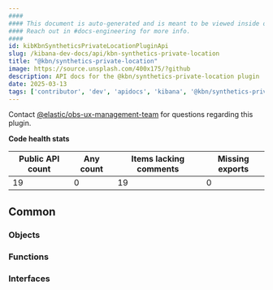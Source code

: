 ```yaml
---
####
#### This document is auto-generated and is meant to be viewed inside our experimental, new docs system.
#### Reach out in #docs-engineering for more info.
####
id: kibKbnSyntheticsPrivateLocationPluginApi
slug: /kibana-dev-docs/api/kbn-synthetics-private-location
title: "@kbn/synthetics-private-location"
image: https://source.unsplash.com/400x175/?github
description: API docs for the @kbn/synthetics-private-location plugin
date: 2025-03-13
tags: ['contributor', 'dev', 'apidocs', 'kibana', '@kbn/synthetics-private-location']
---
```




Contact [@elastic/obs-ux-management-team](https://github.com/orgs/elastic/teams/obs-ux-management-team) for questions regarding this plugin.

**Code health stats**

| Public API count  | Any count | Items lacking comments | Missing exports |
|-------------------|-----------|------------------------|-----------------|
| 19 | 0 | 19 | 0 |

## Common

### Objects
<DocDefinitionList data={kbnSyntheticsPrivateLocationObj.common.objects}/>

### Functions
<DocDefinitionList data={kbnSyntheticsPrivateLocationObj.common.functions}/>

### Interfaces
<DocDefinitionList data={kbnSyntheticsPrivateLocationObj.common.interfaces}/>

